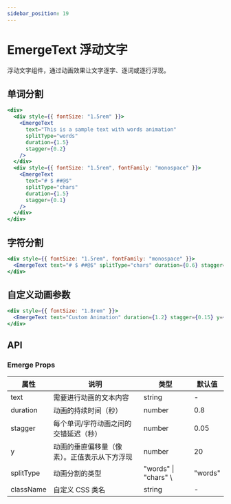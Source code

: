 ```yaml
---
sidebar_position: 19
---
```


# EmergeText 浮动文字

浮动文字组件，通过动画效果让文字逐字、逐词或逐行浮现。

## 单词分割

```jsx live
<div>
  <div style={{ fontSize: "1.5rem" }}>
    <EmergeText
      text="This is a sample text with words animation"
      splitType="words"
      duration={1.5}
      stagger={0.2}
    />
  </div>
  <div style={{ fontSize: "1.5rem", fontFamily: "monospace" }}>
    <EmergeText
      text="# $ ##@$"
      splitType="chars"
      duration={1.5}
      stagger={0.1}
    />
  </div>
</div>
```

## 字符分割

```jsx live
<div style={{ fontSize: "1.5rem", fontFamily: "monospace" }}>
  <EmergeText text="# $ ##@$" splitType="chars" duration={0.6} stagger={0.05} />
</div>
```

## 自定义动画参数

```jsx live
<div style={{ fontSize: "1.8rem" }}>
  <EmergeText text="Custom Animation" duration={1.2} stagger={0.15} y={30} />
</div>
```

## API

### Emerge Props

| 属性      | 说明                                         | 类型                  | 默认值  |
| --------- | -------------------------------------------- | --------------------- | ------- |
| text      | 需要进行动画的文本内容                       | string                | -       |
| duration  | 动画的持续时间（秒）                         | number                | 0.8     |
| stagger   | 每个单词/字符动画之间的交错延迟（秒）        | number                | 0.05    |
| y         | 动画的垂直偏移量（像素）。正值表示从下方浮现 | number                | 20      |
| splitType | 动画分割的类型                               | "words" \| "chars" \  | "words" |
| className | 自定义 CSS 类名                              | string                | -       |
